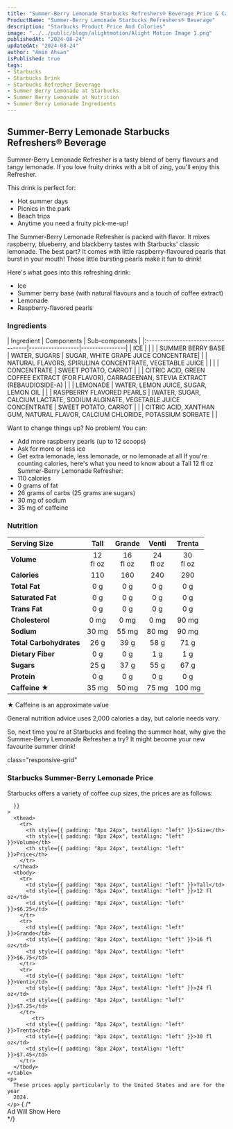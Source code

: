 ```yaml
---
title: "Summer-Berry Lemonade Starbucks Refreshers® Beverage Price & Calories"
ProductName: "Summer-Berry Lemonade Starbucks Refreshers® Beverage" 
description: "Starbucks Product Price And Colories"
image: "../../public/blogs/alightmotion/Alight Motion Image 1.png"
publishedAt: "2024-08-24"
updatedAt: "2024-08-24"
author: "Amin Ahsan"
isPublished: true
tags:
- Starbucks
- Starbucks Drink
- Starbucks Refresher Beverage
- Summer Berry Lemonade at Starbucks
- Summer Berry Lemonade at Nutrition
- Summer Berry Lemonade Ingredients
---
```


## Summer-Berry Lemonade Starbucks Refreshers® Beverage

Summer-Berry Lemonade Refresher is a tasty blend of berry flavours and tangy lemonade.
If you love fruity drinks with a bit of zing, you'll enjoy this Refresher.

This drink is perfect for:
- Hot summer days
- Picnics in the park
- Beach trips
- Anytime you need a fruity pick-me-up!

The Summer-Berry Lemonade Refresher is packed with flavor. It mixes raspberry, blueberry, and blackberry tastes with Starbucks' classic lemonade.
The best part? It comes with little raspberry-flavoured pearls that burst in your mouth! Those little bursting pearls make it fun to drink!

Here's what goes into this refreshing drink:
- Ice
- Summer berry base (with natural flavours and a touch of coffee extract)
- Lemonade
- Raspberry-flavored pearls



<style jsx>{`
  .table-container {
    overflow-x: auto;
    position: relative;
  }
  .table-container table {
    border-collapse: collapse;
    width: 30%;
  }
  .table-container th,
  .table-container td {
    border: 1px solid #ddd;
    padding: 2px;
    min-width: 30px;
    font-size: 11px;
  }
  .table-container th:first-child,
  .table-container td:first-child {
    position: sticky;
    left: 0;
    background-color: white;
    z-index: 1;
  }
  @media (max-width: 768px) {
    .table-container th:not(:first-child),
    .table-container td:not(:first-child) {
      min-width: 50px;
    }
  }
`}</style>


### Ingredients
<div style={{ overflowX: "scroll", fontSize: "14px" }}>
  | Ingredient                         | Components       | Sub-components |
  |:-----------------------------------|------------------|----------------|
  | ICE                                |                  |                | 
  | SUMMER BERRY BASE                  | WATER, SUGARS    | SUGAR, WHITE GRAPE JUICE CONCENTRATE| 
  |                                    |  NATURAL FLAVORS, SPIRULINA CONCENTRATE, VEGETABLE JUICE                |                | 
  |                                    | CONCENTRATE      | SWEET POTATO, CARROT  | 
  |                                    | CITRIC ACID, GREEN COFFEE EXTRACT (FOR FLAVOR), CARRAGEENAN, STEVIA EXTRACT (REBAUDIOSIDE-A)                 |                | 
  | LEMONADE                           | WATER, LEMON JUICE, SUGAR, LEMON OIL  |                | 
  | RASPBERRY FLAVORED PEARLS          | [WATER, SUGAR, CALCIUM LACTATE, SODIUM ALGINATE, VEGETABLE JUICE CONCENTRATE |  SWEET POTATO, CARROT              | 
  |                                    |  CITRIC ACID, XANTHAN GUM, NATURAL FLAVOR, CALCIUM CHLORIDE, POTASSIUM SORBATE                |                | 
 </div>


Want to change things up? No problem! You can:
- Add more raspberry pearls (up to 12 scoops)
- Ask for more or less ice
- Get extra lemonade, less lemonade, or no lemonade at all
If you're counting calories, here's what you need to know about a Tall 12 fl oz Summer-Berry Lemonade Refresher:
- 110 calories
- 0 grams of fat
- 26 grams of carbs (25 grams are sugars)
- 30 mg of sodium
- 35 mg of caffeine

### Nutrition
|  Serving Size	            | Tall           | Grande        | Venti   | Trenta    |
|:--------------------------|:--------------:|:-----------:|:--------:|:--------:|
| **Volume**                | 12 <br/> fl oz | 16 <br/> fl oz |  24 <br/> fl oz | 30 <br/> fl oz |
| **Calories**              | 110            | 160         | 240      | 290      |
| **Total Fat**             | 0 g            | 0 g         | 0 g      | 0 g      |
| **Saturated Fat**         | 0 g            | 0 g         | 0 g      | 0 g      |
| **Trans Fat**             | 0 g            | 0 g         | 0 g      | 0 g      |
| **Cholesterol**           | 0 mg           | 0 mg        | 0 mg     | 90 mg    |
| **Sodium**                | 30 mg           | 55 mg      | 80 mg    | 90 mg    | 
| **Total Carbohydrates**   | 26 g            | 39 g       | 58 g     | 71 g     |
| **Dietary Fiber**         | 0 g            | 0 g         | 1 g      | 1 g      |
| **Sugars**                | 25 g            | 37 g       | 55 g     | 67 g     |
| **Protein**               | 0 g            | 0 g         | 0 g      | 0 g      |
| **Caffeine ★**            | 35 mg          | 50 mg       | 75 mg    | 100 mg   |

★ Caffeine is an approximate value

General nutrition advice uses 2,000 calories a day, but calorie needs vary.

So, next time you're at Starbucks and feeling the summer heat, why give the Summer-Berry Lemonade Refresher a try? It might become your new favourite summer drink!

<style jsx>{`
  @media (min-width: 768px) {
    .responsive-grid {
      display: grid;
      grid-template-columns: 1fr 1fr;
    }
  }
`}</style>

<div
  style={{
    backgroundColor: "#cee3de",
    borderLeft: "3px solid #0c7556",
   padding: "20px",
    paddingTop: "13px", // Add padding to the top
        display: "grid",
        height: "fit-content",
      }} 
      
  class="responsive-grid"

>
  <div>
    <h3>Starbucks Summer-Berry Lemonade Price</h3>
    <p>
      Starbucks offers a variety of coffee cup sizes, the prices are as follows:
    </p>
    <table
      style={{
        backgroundColor: "white",
        width: "100%",
        padding: "20px",
        borderCollapse: "collapse",
            borderRadius: "13px",
        
      }}
    >
      <thead>
        <tr>
          <th style={{ padding: "8px 24px", textAlign: "left" }}>Size</th>
          <th style={{ padding: "8px 24px", textAlign: "left" }}>Volume</th>
          <th style={{ padding: "8px 24px", textAlign: "left" }}>Price</th>
        </tr>
      </thead>
      <tbody>
        <tr>
          <td style={{ padding: "8px 24px", textAlign: "left" }}>Tall</td>
          <td style={{ padding: "8px 24px", textAlign: "left" }}>12 fl oz</td>
          <td style={{ padding: "8px 24px", textAlign: "left" }}>$6.25</td>
        </tr>
        <tr>
          <td style={{ padding: "8px 24px", textAlign: "left" }}>Grande</td>
          <td style={{ padding: "8px 24px", textAlign: "left" }}>16 fl oz</td>
          <td style={{ padding: "8px 24px", textAlign: "left" }}>$6.75</td>
        </tr>
        <tr>
          <td style={{ padding: "8px 24px", textAlign: "left" }}>Venti</td>
          <td style={{ padding: "8px 24px", textAlign: "left" }}>24 fl oz</td>
          <td style={{ padding: "8px 24px", textAlign: "left" }}>$7.25</td>
        </tr>
            <tr>
          <td style={{ padding: "8px 24px", textAlign: "left" }}>Trenta</td>
          <td style={{ padding: "8px 24px", textAlign: "left" }}>30 fl oz</td>
          <td style={{ padding: "8px 24px", textAlign: "left" }}>$7.45</td>
        </tr>
      </tbody>
    </table>
    <p>
      These prices apply particularly to the United States and are for the year
      2024.
    </p>
  </div>
  {  /* <div>Ad Will Show Here</div> */}
  <div></div>
</div>
